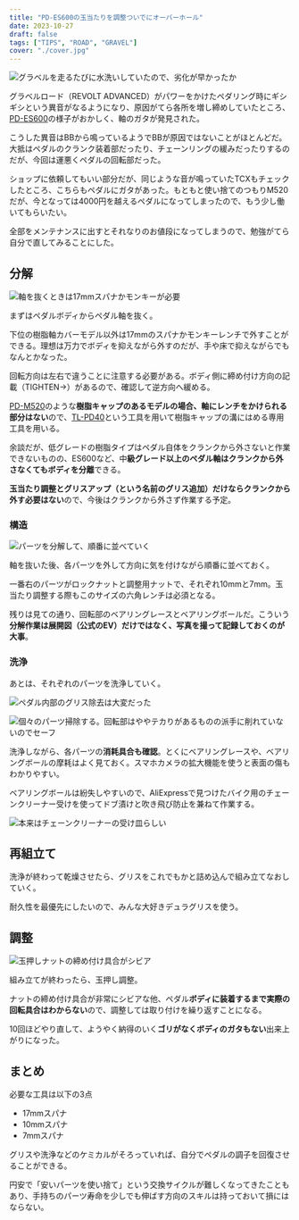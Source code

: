 ```yaml
---
title: "PD-ES600の玉当たりを調整ついでにオーバーホール"
date: 2023-10-27
draft: false
tags: ["TIPS", "ROAD", "GRAVEL"]
cover: "./cover.jpg"
---
```


![グラベルを走るたびに水洗いしていたので、劣化が早かったか](./dirty.jpg)

グラベルロード（REVOLT ADVANCED）がパワーをかけたペダリング時にギシギシという異音がなるようになり、原因がてら各所を増し締めしていたところ、[PD-ES600](https://amzn.to/3QusORA)の様子がおかしく、軸のガタが発見された。

こうした異音はBBから鳴っているようでBBが原因ではないことがほとんどだ。大抵はペダルのクランク装着部だったり、チェーンリングの緩みだったりするのだが、今回は運悪くペダルの回転部だった。

ショップに依頼してもいい部分だが、同じような音が鳴っていたTCXもチェックしたところ、こちらもペダルにガタがあった。もともと使い捨てのつもりM520だが、今となっては4000円を越えるペダルになってしまったので、もう少し働いてもらいたい。

全部をメンテナンスに出すとそれなりのお値段になってしまうので、勉強がてら自分で直してみることにした。

<LinkBox url="https://www.amazon.co.jp/dp/B07BWC3Y1N/" isAmazonLink />

## 分解

![軸を抜くときは17mmスパナかモンキーが必要](./cover.jpg)

まずはペダルボディからペダル軸を抜く。

下位の樹脂軸カバーモデル以外は17mmのスパナかモンキーレンチで外すことができる。理想は万力でボディを抑えながら外すのだが、手や床で抑えながらでもなんとかなった。

回転方向は左右で違うことに注意する必要がある。ボディ側に締め付け方向の記載（TIGHTEN→）があるので、確認して逆方向へ緩める。

[PD-M520](https://amzn.to/3Fwen9r)のような**樹脂キャップのあるモデルの場合、軸にレンチをかけられる部分はない**ので、[TL-PD40](https://amzn.to/3FtvUzc)という工具を用いて樹脂キャップの溝にはめる専用工具を用いる。

<LinkBox url="https://www.amazon.co.jp/dp/B002ZI6AU4/" isAmazonLink />

余談だが、低グレードの樹脂タイプはペダル自体をクランクから外さないと作業できないものの、ES600など、中**級グレード以上のペダル軸はクランクから外さなくてもボディを分離**できる。

**玉当たり調整とグリスアップ（という名前のグリス追加）だけならクランクから外す必要はない**ので、今後はクランクから外さず作業する予定。

### 構造

![パーツを分解して、順番に並べていく](./pedal-axle-dv.jpg)

軸を抜いた後、各パーツを外して方向に気を付けながら順番に並べておく。

一番右のパーツがロックナットと調整用ナットで、それぞれ10mmと7mm。玉当たり調整する際もこのサイズの六角レンチは必須となる。

残りは見ての通り、回転部のベアリングレースとベアリングボールだ。こういう**分解作業は展開図（公式のEV）だけではなく、写真を撮って記録しておくのが大事**。

### 洗浄

あとは、それぞれのパーツを洗浄していく。

![ペダル内部のグリス除去は大変だった](./clean-inside.jpg)

![個々のパーツ掃除する。回転部はややテカりがあるものの派手に削れていないのでセーフ](./es800-dv.jpg)

洗浄しながら、各パーツの**消耗具合も確認**。とくにベアリングレースや、ベアリングボールの摩耗はよく見ておく。スマホカメラの拡大機能を使うと表面の傷もわかりやすい。

ベアリングボールは紛失しやすいので、AliExpressで見つけたバイク用のチェーンクリーナー受けを使ってドブ漬けと吹き飛び防止を兼ねて作業する。

![本来はチェーンクリーナーの受け皿らしい](./clean-machine.jpg)

<LinkBox url="https://vi.aliexpress.com/item/1005004596808221.html"  />

## 再組立て

洗浄が終わって乾燥させたら、グリスをこれでもかと詰め込んで組み立てなおしていく。

耐久性を最優先にしたいので、みんな大好きデュラグリスを使う。

<LinkBox url="https://www.amazon.co.jp/dp/B001XE15WO/" isAmazonLink />

## 調整

![玉押しナットの締め付け具合がシビア](./tamaoshi.jpg)

組み立てが終わったら、玉押し調整。

ナットの締め付け具合が非常にシビアな他、ペダル**ボディに装着するまで実際の回転具合はわからない**ので、調整しては取り付けを繰り返すことになる。

10回ほどやり直して、ようやく納得のいく**ゴリがなくボディのガタもない**出来上がりになった。

## まとめ

必要な工具は以下の3点

- 17mmスパナ
- 10mmスパナ
- 7mmスパナ

グリスや洗浄などのケミカルがそろっていれば、自分でペダルの調子を回復させることができる。

円安で「安いパーツを使い捨て」という交換サイクルが難しくなってきたこともあり、手持ちのパーツ寿命を少しでも伸ばす方向のスキルは持っておいて損にはならない。
